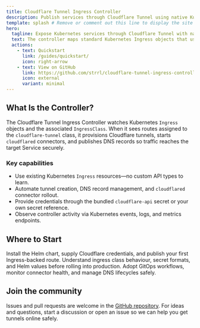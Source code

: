 ```yaml
---
title: Cloudflare Tunnel Ingress Controller
description: Publish services through Cloudflare Tunnel using native Kubernetes Ingress resources.
template: splash # Remove or comment out this line to display the site sidebar on this page.
hero:
  tagline: Expose Kubernetes services through Cloudflare Tunnel with native Ingress.
  text: The controller maps standard Kubernetes Ingress objects that use the `cloudflare-tunnel` class into Cloudflare Argo tunnels and DNS records—no extra CRDs required.
  actions:
    - text: Quickstart
      link: /guides/quickstart/
      icon: right-arrow
    - text: View on GitHub
      link: https://github.com/strrl/cloudflare-tunnel-ingress-controller
      icon: external
      variant: minimal
---
```



## What Is the Controller?

The Cloudflare Tunnel Ingress Controller watches Kubernetes `Ingress` objects and the associated `IngressClass`. When it sees routes assigned to the `cloudflare-tunnel` class, it provisions Cloudflare tunnels, starts `cloudflared` connectors, and publishes DNS records so traffic reaches the target Service securely.

### Key capabilities

- Use existing Kubernetes `Ingress` resources—no custom API types to learn.
- Automate tunnel creation, DNS record management, and `cloudflared` connector rollout.
- Provide credentials through the bundled `cloudflare-api` secret or your own secret reference.
- Observe controller activity via Kubernetes events, logs, and metrics endpoints.

## Where to Start

<CardGrid stagger>
  <Card title="Follow the Quickstart" icon="rocket">
    Install the Helm chart, supply Cloudflare credentials, and publish your
    first Ingress-backed route.
  </Card>
  <Card title="Review Configuration" icon="setting">
    Understand ingress class behaviour, secret formats, and Helm values before
    rolling into production.
  </Card>
  <Card title="Plan Operations" icon="status">
    Adopt GitOps workflows, monitor connector health, and manage DNS lifecycles
    safely.
  </Card>
</CardGrid>

## Join the community

Issues and pull requests are welcome in the [GitHub repository](https://github.com/strrl/cloudflare-tunnel-ingress-controller). For ideas and questions, start a discussion or open an issue so we can help you get tunnels online safely.
